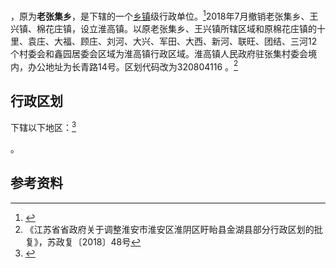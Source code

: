 {{中国乡级行政区|32/08/04/202/000}}

'''{{PAGENAMEBASE}}'''，原为'''老张集乡'''，是{{PRC admin/fullname|32/08/04/202/000|3}}下辖的一个[[乡镇|乡镇]]级行政单位。<ref>{{PRC admin/ref sgc|{{PRC admin/parent|32/08/04/202/000}}}}</ref>2018年7月撤销老张集乡、王兴镇、棉花庄镇，设立淮高镇。以原老张集乡、王兴镇所辖区域和原棉花庄镇的十里、袁庄、大福、顾庄、刘河、大兴、军田、大西、新河、联旺、团结、三河12个村委会和鑫园居委会区域为淮高镇行政区域。淮高镇人民政府驻张集村委会境内，办公地址为长青路14号。区划代码改为320804116 。<ref>《江苏省省政府关于调整淮安市淮安区淮阴区盱眙县金湖县部分行政区划的批复》，苏政复〔2018〕48号</ref>

== 行政区划 ==
{{PAGENAMEBASE}}下辖以下地区：<ref>{{PRC admin/ref sgc|32/08/04/202/000}}</ref>

{{PRC admin/children|32/08/04/202/000}}。

== 参考资料 ==

{{reflist}}

{{PRC admin/navcat|32/08/04/202/000}}
{{江苏行政区划小作品}}